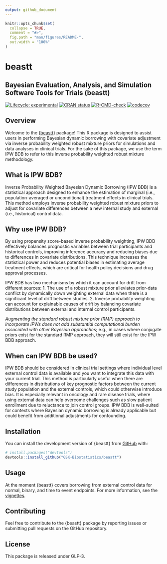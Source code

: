 ```yaml
---
output: github_document
---
```


```r
knitr::opts_chunk$set(
  collapse = TRUE,
  comment = "#>",
  fig.path = "man/figures/README-",
  out.width = "100%"
)
```

# beastt

## Bayesian Evaluation, Analysis, and Simulation Software Tools for Trials (beastt)

<!-- badges: start -->

[![Lifecycle: experimental](https://img.shields.io/badge/lifecycle-experimental-orange.svg)](https://lifecycle.r-lib.org/articles/stages.html#experimental) [![CRAN status](https://www.r-pkg.org/badges/version/beastt)](https://CRAN.R-project.org/package=beastt) [![R-CMD-check](https://github.com/GSK-Biostatistics/beastt/actions/workflows/R-CMD-check.yaml/badge.svg)](https://github.com/GSK-Biostatistics/beastt/actions/workflows/R-CMD-check.yaml) [![codecov](https://codecov.io/gh/GSK-Biostatistics/beastt/graph/badge.svg?token=UVH8SF4OXT)](https://app.codecov.io/gh/GSK-Biostatistics/beastt)

<!-- badges: end -->

## Overview

Welcome to the {[beastt](https://gsk-biostatistics.github.io/beastt/)} package! This R package is designed to assist users in performing Bayesian dynamic borrowing with covariate adjustment via inverse probability weighted robust mixture priors for simulations and data analyses in clinical trials. For the sake of this package, we use the term IPW BDB to refer to this inverse probability weighted robust mixture methodology.

## What is IPW BDB?

Inverse Probability Weighted Bayesian Dynamic Borrowing (IPW BDB) is a statistical approach designed to enhance the estimation of marginal (i.e., population-averaged or unconditional) treatment effects in clinical trials. This method employs inverse probability weighted robust mixture priors to adjust for covariate differences between a new internal study and external (i.e., historical) control data.

## Why use IPW BDB?

By using propensity score-based inverse probability weighting, IPW BDB effectively balances prognostic variables between trial participants and historical controls, improving inference accuracy and reducing biases due to differences in covariate distributions. This technique increases the statistical power and reduces potential biases in estimating average treatment effects, which are critical for health policy decisions and drug approval processes.

IPW BDB has two mechanisms by which it can account for drift from different sources: 1. The use of a robust mixture prior alleviates prior-data conflict by dynamically down weighting external data when there is a significant level of drift between studies. 2. Inverse probability weighting can account for explainable causes of drift by balancing covariate distributions between external and internal control participants.

*Augmenting the standard robust mixture prior (RMP) approach to incorporate IPWs does not add substantial computational burden associated with other Bayesian approaches*; e.g., in cases where conjugate priors exist for the standard RMP approach, they will still exist for the IPW BDB approach.

## When can IPW BDB be used?

IPW BDB should be considered in clinical trial settings where individual level external control data is available and you want to integrate this data with your current trial. This method is particularly useful when there are differences in distributions of key prognostic factors between the current study population and the external controls, which could otherwise introduce bias. It is especially relevant in oncology and rare disease trials, where using external data can help overcome challenges such as slow patient enrollment due to reluctance to join control groups. IPW BDB is well-suited for contexts where Bayesian dynamic borrowing is already applicable but could benefit from additional adjustments for confounding.

## Installation

You can install the development version of {beastt} from [GitHub](https://github.com/) with:

``` r
# install.packages("devtools")
devtools::install_github("GSK-Biostatistics/beastt")
```

## Usage

At the moment {beastt} covers borrowing from external control data for normal, binary, and time to event endpoints. For more information, see the [vignettes](https://gsk-biostatistics.github.io/beastt/articles/).

## Contributing

Feel free to contribute to the {beastt} package by reporting issues or submitting pull requests on the GitHub repository.

## License

This package is released under GLP-3.
